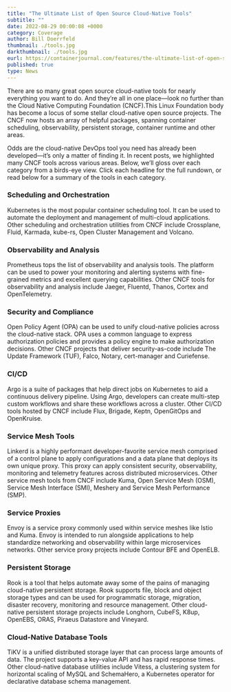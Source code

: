 ```yaml
---
title: "The Ultimate List of Open Source Cloud-Native Tools"
subtitle: ""
date: 2022-08-29 00:00:08 +0000
category: Coverage
author: Bill Doerrfeld
thumbnail: ./tools.jpg
darkthumbnail: ./tools.jpg
eurl: https://containerjournal.com/features/the-ultimate-list-of-open-source-cloud-native-tools/
published: true
type: News
---
```



<NewsWrapper>

<div className="test">

There are so many great open source cloud-native tools for nearly everything you want to do.
And they’re all in one place—look no further than the Cloud Native Computing Foundation (CNCF).This Linux Foundation body has become a locus of some stellar cloud-native open source projects. The CNCF now hosts an array of helpful packages, spanning container scheduling, observability, persistent storage, container runtime and other areas.

Odds are the cloud-native DevOps tool you need has already been developed—it’s only a matter of finding it. In recent posts, we highlighted many CNCF tools across various areas. Below, we’ll gloss over each category from a birds-eye view. Click each headline for the full rundown, or read below for a summary of the tools in each category.

<h3>Scheduling and Orchestration</h3>
Kubernetes is the most popular container scheduling tool. It can be used to automate the deployment and management of multi-cloud applications. Other scheduling and orchestration utilities from CNCF include Crossplane, Fluid, Karmada, kube-rs, Open Cluster Management and Volcano.

<h3>Observability and Analysis</h3>
Prometheus tops the list of observability and analysis tools. The platform can be used to power your monitoring and alerting systems with fine-grained metrics and excellent querying capabilities. Other CNCF tools for observability and analysis include Jaeger, Fluentd, Thanos, Cortex and OpenTelemetry.

<h3>Security and Compliance</h3>
Open Policy Agent (OPA) can be used to unify cloud-native policies across the cloud-native stack. OPA uses a common language to express authorization policies and provides a policy engine to make authorization decisions. Other CNCF projects that deliver security-as-code include The Update Framework (TUF), Falco, Notary, cert-manager and Curiefense.

<h3>CI/CD</h3>
Argo is a suite of packages that help direct jobs on Kubernetes to aid a continuous delivery pipeline. Using Argo, developers can create multi-step custom workflows and share these workflows across a cluster. Other CI/CD tools hosted by CNCF include Flux, Brigade, Keptn, OpenGitOps and OpenKruise.
<h3>Service Mesh Tools</h3>
Linkerd is a highly performant developer-favorite service mesh comprised of a control plane to apply configurations and a data plane that deploys its own unique proxy. This proxy can apply consistent security, observability, monitoring and telemetry features across distributed microservices. Other service mesh tools from CNCF include Kuma, Open Service Mesh (OSM), Service Mesh Interface (SMI), Meshery and Service Mesh Performance (SMP).

<h3>Service Proxies</h3>
Envoy is a service proxy commonly used within service meshes like Istio and Kuma. Envoy is intended to run alongside applications to help standardize networking and observability within large microservices networks. Other service proxy projects include Contour BFE and OpenELB.

<h3>Persistent Storage</h3>
Rook is a tool that helps automate away some of the pains of managing cloud-native persistent storage. Rook supports file, block and object storage types and can be used for programmatic storage, migration, disaster recovery, monitoring and resource management. Other cloud-native persistent storage projects include Longhorn, CubeFS, K8up, OpenEBS, ORAS, Piraeus Datastore and Vineyard.

<h3>Cloud-Native Database Tools</h3>
TiKV is a unified distributed storage layer that can process large amounts of data. The project supports a key-value API and has rapid response times. Other cloud-native database utilities include Vitess, a clustering system for horizontal scaling of MySQL and SchemaHero, a Kubernetes operator for declarative database schema management.

</div>

</NewsWrapper>
